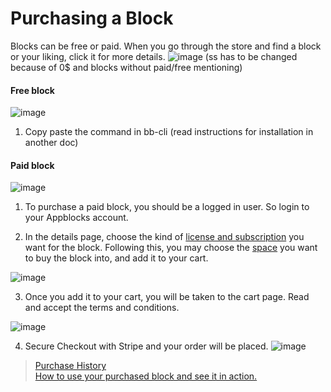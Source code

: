 # Purchasing a Block

Blocks can be free or paid. When you go through the store and find a block or your liking, click it for more details. 
![image](https://user-images.githubusercontent.com/33730398/217485953-8268dcca-3a33-4d7f-bbf5-0ebe78523b62.png) 
(ss has to be changed because of 0$ and blocks without paid/free mentioning)

#### Free block  
![image](https://user-images.githubusercontent.com/33730398/217484496-6eef0402-ccb7-4b46-a5d2-5a5a6148ac19.png)
1. Copy paste the command in bb-cli (read instructions for installation in another doc)

#### Paid block
![image](https://user-images.githubusercontent.com/33730398/217485241-19ccdaee-1e0b-46e8-8655-dc671a5fa6e9.png)  

1. To purchase a paid block, you should be a logged in user. So login to your Appblocks account. 

2. In the details page, choose the kind of [license and subscription](https://docs.appblocks.com/docs/Licences%20and%20Subscriptions) you want for the block. Following this, you may choose the [space](https://docs.appblocks.com/docs/Spaces) you want to buy the block into, and add it to your cart.  
  
![image](https://user-images.githubusercontent.com/33730398/217492383-e0b84bbf-63d8-45f5-bf50-d8ea75103868.png)

3. Once you add it to your cart, you will be taken to the cart page.  Read and accept the terms and conditions.
 
![image](https://user-images.githubusercontent.com/33730398/217497087-b35dafb3-c025-4e34-86af-81828c068f76.png)

4. Secure Checkout with Stripe and your order will be placed.
![image](https://user-images.githubusercontent.com/33730398/203919780-822d1c50-d446-4306-b2bd-a86604af87ad.png)  

>[Purchase History](https://docs.appblocks.com/docs/Sales%20and%20Purchases/Tracking%20your%20Sales%20and%20Orders)  
>[How to use your purchased block and see it in action.](https://docs.appblocks.com/docs/Getting%20Started/Using%20the%20purchased%20block)

 
